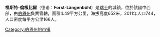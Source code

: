 '''福斯特-倫根比爾'''（德语：'''Forst-Längenbühl'''）是[[瑞士|瑞士]]的城鎮，位於該國中西部，由[[伯恩州|伯恩州]]負責管轄，面積4.49平方公里，海拔高度652米，2011年人口744，人口密度每平方公里166人。

{{Switzerland-geo-stub}}
[[Category:伯恩州的市镇|Category:伯恩州的市镇]]